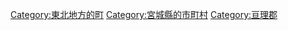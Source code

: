 {{Commonscat|Yamamoto, Miyagi}}
{{Catmore}}

{{DEFAULTSORT:Yamamoto}}
[[Category:東北地方的町|Category:東北地方的町]]
[[Category:宮城縣的市町村|Category:宮城縣的市町村]]
[[Category:亘理郡|Category:亘理郡]]
